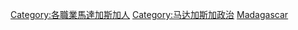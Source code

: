 {{Commonscat|Politicians of Madagascar}}

[[Category:各職業馬達加斯加人|Category:各職業馬達加斯加人]]
[[Category:马达加斯加政治|Category:马达加斯加政治]]
[[Category:非洲各国政治人物|Madagascar]]